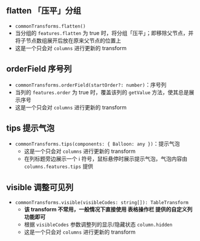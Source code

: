 
<Meta title="表格功能拓展 / 常用功能 / 其他功能" />

## flatten 「压平」分组

- `commonTransforms.flatten()`
- 当分组的 `features.flatten` 为 true 时，将分组「压平」；即移除父节点，并将子节点数组展开后放在原来父节点的位置上
- 这是一个只会对 `columns` 进行更新的 transform

## orderField 序号列

- `commonTransforms.orderField(startOrder?: number)`：序号列
- 当列的 `features.order` 为 true 时，覆盖该列的 `getValue` 方法，使其总是展示序号
- 这是一个只会对 `columns` 进行更新的 transform

## tips 提示气泡

- `commonTransforms.tips(components: { Balloon: any })`：提示气泡
  - 这是一个只会对 `columns` 进行更新的 transform
  - 在列标题旁边展示一个 ℹ 符号，鼠标悬停时展示提示气泡，气泡内容由 `columns.features.tips` 提供

<Preview>
  <Story id="表格功能拓展-功能拓展示例--列气泡提示" />
</Preview>

## visible 调整可见列

- `commonTransforms.visible(visibleCodes: string[]): TableTransform`
  - **该 transform 不常用，一般情况下直接使用 表格操作栏 提供的自定义列功能即可**
  - 根据 `visibleCodes` 参数调整列的显示/隐藏状态 `column.hidden`
  - 这是一个只会对 `columns` 进行更新的 transform
